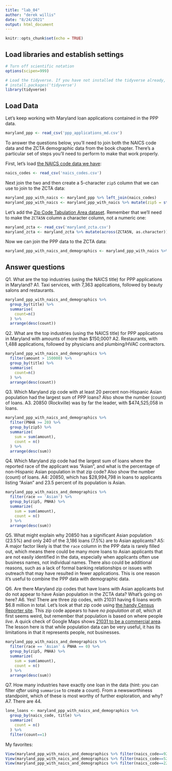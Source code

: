 ```yaml
---
title: "lab_04"
author: "derek willis"
date: "8/24/2021"
output: html_document
---
```


```r
knitr::opts_chunk$set(echo = TRUE)
```

## Load libraries and establish settings
```r
# Turn off scientific notation
options(scipen=999)

# Load the tidyverse. If you have not installed the tidyverse already, remove the # from the next line and run it first.  
# install.packages('tidyverse')
library(tidyverse)
```

## Load Data

Let's keep working with Maryland loan applications contained in the PPP data.

```r
maryland_ppp <- read_csv('ppp_applications_md.csv')
```

To answer the questions below, you'll need to join both the NAICS code data and the ZCTA demographic data from the book chapter. There's a particular set of steps you'll need to perform to make that work properly.

First, let's load [the NAICS code data we have](https://umd.box.com/s/thou3merdzwzbdimbvd06zkax1zndcsk):

```r
naics_codes <- read_csv('naics_codes.csv')
```

Next join the two and then create a 5-character `zip5` column that we can use to join to the ZCTA data:

```r
maryland_ppp_with_naics <- maryland_ppp %>% left_join(naics_codes)
maryland_ppp_with_naics <- maryland_ppp_with_naics %>% mutate(zip5 = str_sub(zip, 1, 5))
```

Let's add the [Zip Code Tabulation Area dataset](https://umd.box.com/s/2xsq2rpkmg4ct3a77vt8j5bu4vu1z0tf). Remember that we'll need to make the `ZCTA5N` column a character column, not a numeric one:

```r
maryland_zcta <- read_csv('maryland_zcta.csv')
maryland_zcta <- maryland_zcta %>% mutate(across(ZCTA5N, as.character))
```

Now we can join the PPP data to the ZCTA data:

```r
maryland_ppp_with_naics_and_demographics <- maryland_ppp_with_naics %>% left_join(maryland_zcta, by=c("zip5"="ZCTA5N"))
```

## Answer questions

Q1. What are the top industries (using the NAICS title) for PPP applications in Maryland?
A1. Taxi services, with 7,363 applications, followed by beauty salons and restaurants.

```r
maryland_ppp_with_naics_and_demographics %>%
  group_by(title) %>%
  summarise(
    count=n()
  ) %>%
  arrange(desc(count))
```

Q2. What are the top industries (using the NAICS title) for PPP applications in Maryland with amounts of more than $150,000?
A2. Restaurants, with 1,488 applications, followed by physicians and plumbing/HVAC contractors.

```r
maryland_ppp_with_naics_and_demographics %>%
  filter(amount > 150000) %>%
  group_by(title) %>%
  summarise(
    count=n()
  ) %>%
  arrange(desc(count))
```

Q3. Which Maryland zip code with at least 20 percent non-Hispanic Asian population had the largest sum of PPP loans? Also show the number (count) of loans.
A3. 20850 (Rockville) was by far the leader, with $474,525,058 in loans.

```r
maryland_ppp_with_naics_and_demographics %>%
  filter(PNHA >= 20) %>%
  group_by(zip5) %>%
  summarize(
    sum = sum(amount),
    count = n()
  ) %>%
  arrange(desc(sum))
```

Q4. Which Maryland zip code had the largest sum of loans where the reported race of the applicant was "Asian", and what is the percentage of non-Hispanic Asian population in that zip code? Also show the number (count) of loans.
A4: 20850, which has $28,994,798 in loans to applicants listing "Asian" and 23.5 percent of its population is Asian.

```r
maryland_ppp_with_naics_and_demographics %>%
  filter(race == 'Asian') %>%
  group_by(zip5, PNHA) %>%
  summarize(
    sum = sum(amount),
    count = n()
  ) %>%
  arrange(desc(sum))
```

Q5. What might explain why 20850 has a significant Asian population (23.5%) and only 240 of the 3,186 loans (7.5%) are to Asian applicants?
A5: A major factor likely is that the `race` column in the PPP data is rarely filled out, which means there could be many more loans to Asian applicants that are not easily identified in the data, especially when applicants often use business names, not individual names. There also could be additional reasons, such as a lack of formal banking relationships or issues with outreach that may have resulted in fewer applications. This is one reason it's useful to combine the PPP data with demographic data.

Q6. Are there Maryland zip codes that have loans with Asian applicants but do not appear to have Asian population in the ZCTA data? What's going on here?
A6. Yes! There are three zip codes, with 21031 having 6 loans worth $6.8 million in total. Let's look at that zip code using [the handy Census Reporter site](https://censusreporter.org/profiles/86000US21031-21031/). This zip code appears to have _no population at all_, which at first seems weird, but remember that population is based on where people _live_. A quick check of Google Maps shows [21031 to be a commercial area](https://www.google.com/maps/place/Hunt+Valley,+MD+21031/@39.4849896,-76.6652558,3300m/data=!3m2!1e3!4b1!4m5!3m4!1s0x89c81265c9fb1935:0x8d4cd6bbb903a99a!8m2!3d39.4894521!4d-76.6614853). The lesson here is that while population data can be very useful, it has its limitations in that it represents people, not businesses.

```r
maryland_ppp_with_naics_and_demographics %>%
  filter(race == 'Asian' & PNHA == 0) %>%
  group_by(zip5, PNHA) %>%
  summarize(
    sum = sum(amount),
    count = n()
  ) %>%
  arrange(desc(sum))
```

Q7. How many industries have exactly one loan in the data (hint: you can filter _after_ using `summarise` to create a count). From a newsworthiness standpoint, which of these is most worthy of further exploration, and why?
A7. There are 44.

```r
lone_loans <- maryland_ppp_with_naics_and_demographics %>%
  group_by(naics_code, title) %>%
  summarize(
    count = n()
  ) %>%
  filter(count==1)
```

My favorites:

```r
View(maryland_ppp_with_naics_and_demographics %>% filter(naics_code==921140))
View(maryland_ppp_with_naics_and_demographics %>% filter(naics_code==521110))
View(maryland_ppp_with_naics_and_demographics %>% filter(naics_code==221113))
```

